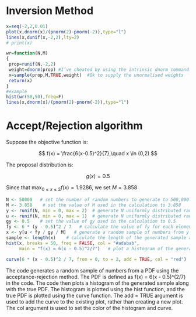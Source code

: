 # Inversion Method

```R
x=seq(-2,2,0.01)
plot(x,dnorm(x)/(pnorm(2)-pnorm(-2)),type="l")
lines(x,dunif(x,-2,2),lty=2)
# print(x)
```

```R
wr=function(N,M)
{
 prop=runif(N,-2,2)
 weight=dnorm(prop) #I’ve cheated by using the intrinsic dnorm command!
 x=sample(prop,M,TRUE,weight)  #Ok to supply the unormalised weights
 return(x)
}
#example
hist(wr(50,50),freq=F)
lines(x,dnorm(x)/(pnorm(2)-pnorm(-2)),type="l")
```

# Accept/Rejection algorithm

Suppose the objective function is:

$$
f(x) = \frac{6(x-0.5)^2}{7},\quad x \in (0,2)
$$

The proposal distribution is:

$$
g(x) = 0.5
$$

Since that $\max_{0\leq x \leq 2} f(x) = 1.9286$, we set $M = 3.858$

```r
N <- 50000   # set the number of random numbers to generate to 500,000
M <- 3.858    # set the value of M used in the calculation to 3.858
y <- runif(N, min = 0, max = 2)  # generate N uniformly distributed random numbers between 0 and 2, and assign them to the variable y
u <- runif(N, min = 0, max = 1)  # generate N uniformly distributed random numbers between 0 and 1, and assign them to the variable u
gy <- 0.5    # set the value of gy used in the calculation to 0.5
fy <- 6 * (y - 0.5)^2 / 7   # calculate the value of fy for each element of y using the given formula
x <- y[u < fy / gy / M]   # generate a random sample of numbers from y where u is less than fy/(gy*M)
sample <- length(x)    # calculate the length of the generated sample and assign it to the variable sample
hist(x, breaks = 50, freq = FALSE, col = "#adabab",
     main = "f(x) = 6(x - 0.5)^2/7")   # plot a histogram of the generated sample using 50 bins, with a grey color and no frequency labels, and set the title of the plot to "f(x) = 6(x - 0.5)^2/7"

curve(6 * (x - 0.5)^2 / 7, from = 0, to = 2, add = TRUE, col = "red")  # add a curve to the existing plot showing the true PDF with a red color

```

The code generates a random sample of numbers from a PDF using the acceptance-rejection method. The PDF is defined as f(x) = 6(x - 0.5)^(2/7) in the code. The code then plots a histogram of the generated sample along with the true PDF. The histogram is plotted using the hist function, and the true PDF is plotted using the curve function. The add = TRUE argument is used to add the curve to the existing plot, rather than creating a new plot. The col argument is used to set the color of the histogram and curve.
